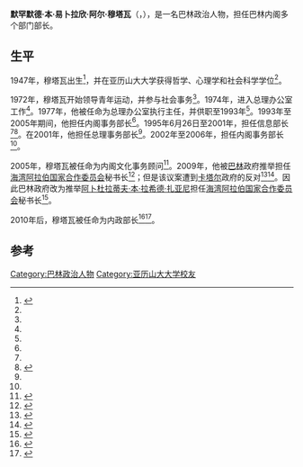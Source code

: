 {{Infobox officeholder
|name			= 默罕默德·本·易卜拉欣·阿尔·穆塔瓦
|image			= 
|imagesize		= 
|office1         	= 巴林内政部长
|term_start1		= 2010年11月
|term_end1		= 
|president1       	=
|primeminister1        =[[哈利法·本·萨勒曼·阿勒哈利法|哈利法·本·萨勒曼·阿勒哈利法]]
|predecessor1		= 
|successor1		= 
|office	         	= 
|term_start		= 
|term_end		= 
|president       	= 
|predecessor		= 
|successor		= 
|birth_date		= {{birth year and age|1947}}
|birth_place    = 
|death_date		= 
|death_place    = 
|nationality    = {{flag|Bahrain|name=巴林王國}}
|spouse			= 
|children		= 
|religion		= 
|party			= 
|alma_mater		= [[亚历山大大学|亚历山大大学]]
}}
'''默罕默德·本·易卜拉欣·阿尔·穆塔瓦'''（{{lang|en|'''Mohammed bin Ibrahim Al Mutawa'''}}，{{bd|1947年|9月||}}），是一名巴林政治人物，担任巴林内阁多个部门部长。

==生平 ==
1947年，穆塔瓦出生<ref name=maj21dec>{{cite journal|title=The Ideal Man for the Job|journal=The Majalla|date=21 December 2009|url=http://www.majalla.com/eng/2009/12/article5512459|accessdate=11 April 2013}}{{Dead link|date=2019年11月 |bot=InternetArchiveBot |fix-attempted=yes }}</ref>，并在亚历山大大学获得哲学、心理学和社会科学学位<ref name=wleaks2009/>。

1972年，穆塔瓦开始领导青年运动，并参与社会事务<ref name=maj21dec/>。1974年，进入总理办公室工作<ref name=wleaks2009/>。1977年，他被任命为总理办公室执行主任，并供职至1993年<ref name=wleaks2009/>。1993年至2005年期间，他担任内阁事务部长<ref name=wleaks2009/>。1995年6月26日至2001年，担任信息部长<ref name=wleaks2009/><ref name=iaa>{{cite web|title=IAA Overview|url=http://www.iaa.bh/overview.aspx|publisher=Information Affairs Authority|accessdate=11 April 2013|archive-url=https://web.archive.org/web/20150423122641/http://www.iaa.bh/overview.aspx|archive-date=2015-04-23|dead-url=yes}}</ref>。在2001年，他担任总理事务部长<ref name=maj21dec/>。2002年至2006年，担任内阁事务部长<ref name=maj21dec/>。

2005年，穆塔瓦被任命为内阁文化事务顾问<ref name=wleaks2009>{{cite news|title=Bahraini likely to be next GCC Sec Gen|url=http://www.telegraph.co.uk/news/wikileaks-files/bahrain-wikileaks-cables/8334606/BAHRAINI-LIKELY-TO-BE-NEXT-GCC-SECGEN.html|accessdate=11 April 2013|work=Wikileaks|date=13 October 2009}}</ref>。2009年，他被[[巴林|巴林]]政府推举担任[[海湾阿拉伯国家合作委员会|海湾阿拉伯国家合作委员会]]秘书长<ref>{{cite news|title=Bahrain's Al Mutawa set to be next GCC chief|url=http://gulfnews.com/news/gulf/kuwait/bahrain-s-al-mutawa-set-to-be-next-gcc-chief-1.554126|accessdate=26 September 2013|newspaper=Gulf News|date=16 December 2009|archive-url=https://web.archive.org/web/20130927161614/http://gulfnews.com/news/gulf/kuwait/bahrain-s-al-mutawa-set-to-be-next-gcc-chief-1.554126|archive-date=2013-09-27|dead-url=yes}}</ref>；但是该议案遭到[[卡塔尔|卡塔尔]]政府的反对<ref name=htoumi>{{cite news|title=Bahrain adamant about the selection of Mohammad Al Mutawa as next GCC secretary general|url=http://www.habibtoumi.com/2010/05/21/bahrain-adamant-about-the-selection-of-mohammad-al-mutawa-as-next-gcc-secretary-general/|accessdate=11 April 2013|newspaper=Habib Toumi|date=21 May 2010|archive-date=2013-09-28|archive-url=https://web.archive.org/web/20130928155955/http://www.habibtoumi.com/2010/05/21/bahrain-adamant-about-the-selection-of-mohammad-al-mutawa-as-next-gcc-secretary-general/|dead-url=yes}}</ref><ref name=arabiya27may>{{cite news|title=Saudi Arabia to mediate in Bahrain-Qatar row|url=http://www.alarabiya.net/articles/2010/05/27/109794.html|accessdate=11 April 2013|newspaper=Al Arabiya|date=27 May 2010|agency=Reuters|location=Riyadh|archive-url=https://web.archive.org/web/20161108195205/http://www.alarabiya.net/articles/2010/05/27/109794.html|archive-date=2016-11-08|dead-url=yes}}</ref>。因此巴林政府改为推举[[阿卜杜拉蒂夫·本·拉希德·扎亚尼|阿卜杜拉蒂夫·本·拉希德·扎亚尼]]担任[[海湾阿拉伯国家合作委员会|海湾阿拉伯国家合作委员会]]秘书长<ref name=gnews28may10>{{cite news|title=Bahrain names Al Zayani as next GCC chief|url=http://gulfnews.com/news/gulf/bahrain/bahrain-names-al-zayani-as-next-gcc-chief-1.633562|accessdate=11 April 2013|newspaper=Gulf News|date=28 May 2010|archive-date=2016-11-09|archive-url=https://web.archive.org/web/20161109090618/http://gulfnews.com/news/gulf/bahrain/bahrain-names-al-zayani-as-next-gcc-chief-1.633562|dead-url=no}}</ref>。

2010年后，穆塔瓦被任命为内政部长<ref>{{cite web|title=Newly elected government of Bahrain (2012)|url=http://www.bahrainconsulatemumbai.com/govt.htm|publisher=Embassy of Bahrain|accessdate=11 April 2013|deadurl=yes|archiveurl=https://web.archive.org/web/20130326022548/http://www.bahrainconsulatemumbai.com/govt.htm|archivedate=2013年3月26日|df=}}</ref><ref name=hab2nov>{{cite news|last=Toumi|first=Habib|title=Bahrain announces new government|url=http://gulfnews.com/news/gulf/bahrain/bahrain-announces-new-government-1.705517|accessdate=18 April 2013|newspaper=Gulf News|date=2 November 2010|archive-date=2018-02-09|archive-url=https://web.archive.org/web/20180209064155/http://gulfnews.com/news/gulf/bahrain/bahrain-announces-new-government-1.705517|dead-url=no}}</ref>。

==参考==
{{Reflist|33em}}

{{DEFAULTSORT: Mutawa, Mohammed bin Ibrahim Al}}
[[Category:巴林政治人物|Category:巴林政治人物]]
[[Category:亚历山大大学校友|Category:亚历山大大学校友]]